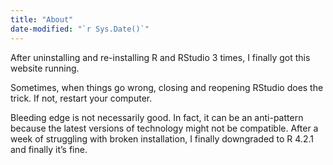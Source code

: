 ```yaml
---
title: "About"
date-modified: "`r Sys.Date()`"
---
```


After uninstalling and re-installing R and RStudio 3 times, I finally got this website running.

Sometimes, when things go wrong, closing and reopening RStudio does the trick. If not, restart your computer.

Bleeding edge is not necessarily good. In fact, it can be an anti-pattern because the latest versions of technology might not be compatible. After a week of struggling with broken installation, I finally downgraded to R 4.2.1 and finally it's fine.
